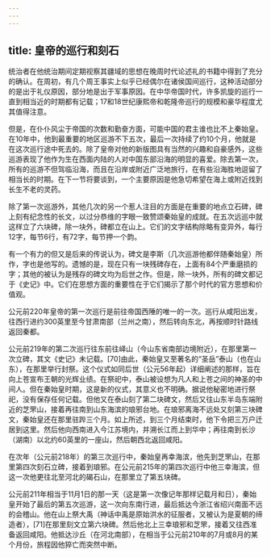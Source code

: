 ```yaml
---
---
---
```

title: 皇帝的巡行和刻石
---



统治者在他统治期间定期视察其疆域的思想在晚周时代论述礼的书籍中得到了充分的确认。在周初，有几个周王事实上似乎已经偶尔在诸侯国间巡行，这种活动部分的是出于礼仪原因，部分地是出于军事原因。在中华帝国时代，许多凯旋的巡行一直到相当近的时期都有记载；17和18世纪康熙帝和乾隆帝巡行的规模和豪华程度尤其值得注意。

但是，在仆仆风尘于帝国的次数和勤奋方面，可能中国的君主谁也比不上秦始皇。在10年中，他到最重要的地区巡游不下五次，最后一次持续了约10个月，他就是在这次巡行途中死去的。除了皇帝对他的新版图具有当然的兴趣和自豪感外，这些巡游表现了他作为生在西面内陆的人对中国东部沿海的明显的喜爱。除去第一次，所有的巡游不但驾临沿海，而且在沿岸或附近广泛地旅行，在有些沿海胜地逗留了相当长的时期。在下一节将要谈到，一个主要原因是他急切希望在海上或附近找到长生不老的灵药。

除了第一次巡游外，其他几次的另一个惹人注目的方面是在重要的地点立石碑，碑上刻有纪念性的长文，以过分恭维的字眼一致赞颂秦始皇的成就。在五次远巡中就这样立了六块碑，除一块外，碑都立在山上。它们的文字结构除略有变异外，每行12字，每节6行，有72字，每节押一个韵。

有一个有力的但又是后来的传说认为，碑文是李斯（几次巡游他都伴随秦始皇）所作，字也是他写的。遗憾的是，现在只有一块残碑存在，上面有84个严重磨损的字；其他的被认为是残存的碑文均为后世之作。但是，除一块外，所有的碑文都记于《史记》中。它们在思想方面的重要性在于它们揭示了那个时代的官方思想和价值观。

公元前220年皇帝的第一次巡行是前往帝国西陲的唯一的一次。巡行从咸阳出发，往西行进约300英里至今甘肃南部（兰州之南），然后转向东北，再按顺时针路线返回秦都。

公元前219年的第二次巡行往东前往峄山（今山东省南部边境附近），在那里第一次立碑，其文《史记》未记载。[70]由此，秦始皇又至著名的“圣岳”泰山（也在山东），在那里举行封祭。这个仪式如同后世（公元56年起）详细阐述的那样，旨在向上苍宣布王朝的光辉业绩。在祭祀中，泰山被设想为凡人和上苍之间的神圣的中间人。但在秦始皇时期，这是新的仪式，其意义也不明确。据说他秘密地进行祭祀，没有保存任何记载。但他又在泰山刻了第二块碑文，然后又往山东半岛东端附近的芝罘山，接着再往南到山东海滨的琅邪台地。在琅邪离海不远处又刻第三块碑文，秦始皇还在那里驻跸三个月。如上所述，到三个月结束时，他下令把三万户迁居到这里。然后他向西南进入今江苏境内，并溯长江而上到华中；再往南到长沙（湖南）以北约60英里的一座山，然后朝西北返回咸阳。

在次年（公元前218年）的第三次巡行中，秦始皇再幸海滨，他先到芝罘山，在那里第四次刻石立碑，接着到琅邪。在公元前215年的第四次巡行中他三幸海滨，但这一次他更往北至河北的碣石山，在那里立了第五块碑。

公元前211年相当于11月1日的那一天（这是第一次像记年那样记载月和日），秦始皇开始了最后的第五次巡游，这一次向东南行进，最后抵达今浙江省绍兴南面不远的会稽山。他在山上祭大禹（神话中禹是原始洪水的征服者，又被认为是夏朝的缔造者），[71]在那里刻文立第六块碑。然后他北上三幸琅邪和芝罘，接着又往西准备返回咸阳。他抵达沙丘（在河北南部），在相当于公元前210年的7月或8月的某个月份，旅程因他猝亡而突然中断。